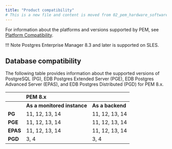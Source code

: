 ```yaml
---
title: "Product compatibility"
# This is a new file and content is moved from 02_pem_hardware_software_requirements.dx file.
---
```


For information about the platforms and versions supported by PEM, see [Platform Compatibility](https://www.enterprisedb.com/platform-compatibility#pem).

!!! Note
    Postgres Enterprise Manager 8.3 and later is supported on SLES.

## Database compatibility

The following table provides information about the supported versions of PostgreSQL (PG), EDB Postgres Extended Server (PGE), EDB Postgres Advanced Server (EPAS), and EDB Postgres Distributed (PGD) for PEM 8.x.

|           |**PEM 8.x**                   |                    |
|:----------|:-----------------------------|:-------------------|
|           |**As a monitored instance**   |**As a backend**    |
|**PG**     |11, 12, 13, 14                |11, 12, 13, 14      |
|**PGE**    |11, 12, 13, 14                |11, 12, 13, 14      |
|**EPAS**   |11, 12, 13, 14                |11, 12, 13, 14      |
|**PGD**    |3, 4                          |3, 4                |
